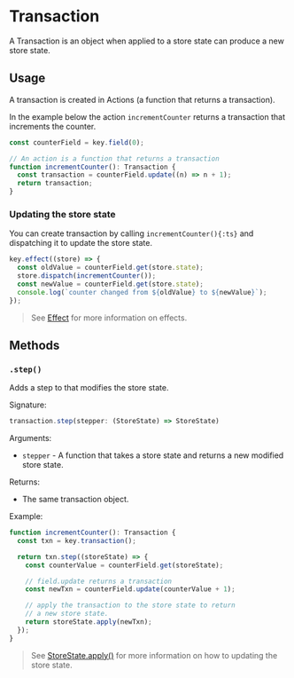 
# Transaction

A Transaction is an object when applied to a store state can produce a new store state.

## Usage

A transaction is created in Actions (a function that returns a transaction).

In the example below the action `incrementCounter` returns a transaction that increments the counter.

```ts {5}
const counterField = key.field(0);

// An action is a function that returns a transaction
function incrementCounter(): Transaction {
  const transaction = counterField.update((n) => n + 1);
  return transaction;
}
```

### Updating the store state

You can create transaction by calling `incrementCounter(){:ts}` and dispatching it to update the store state.

```ts {3}
key.effect((store) => {
  const oldValue = counterField.get(store.state);
  store.dispatch(incrementCounter());
  const newValue = counterField.get(store.state);
  console.log(`counter changed from ${oldValue} to ${newValue}`);
});
```

> See [Effect](./effect) for more information on effects.

## Methods

### `.step()`

Adds a step to that modifies the store state.

Signature:

```ts
transaction.step(stepper: (StoreState) => StoreState)
```

Arguments:

- `stepper` - A function that takes a store state and returns a new modified store state.

Returns:

- The same transaction object.

Example:

```ts /step/
function incrementCounter(): Transaction {
  const txn = key.transaction();

  return txn.step((storeState) => {
    const counterValue = counterField.get(storeState);

    // field.update returns a transaction
    const newTxn = counterField.update(counterValue + 1);

    // apply the transaction to the store state to return
    // a new store state.
    return storeState.apply(newTxn);
  });
}
```

> See [StoreState.apply()](./store-state/#apply) for more information on how to updating the store state.
